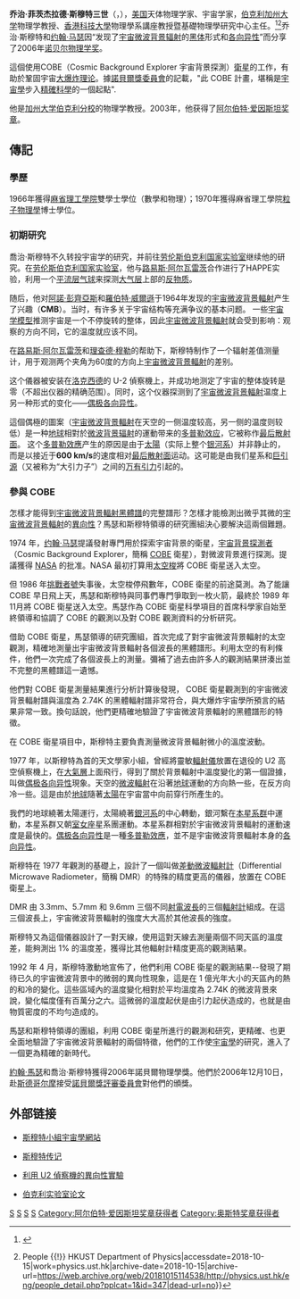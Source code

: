 {{noteTA
|1=zh:佐治;zh-hans:乔治;zh-hk:佐治;zh-sg:乔治;zh-tw:喬治;zh-cn:乔治;
}}

{{Infobox_Scientist
| name = 乔治·斯穆特{{Nobel icon}}<br />George Smoot
| image = George Smoot.jpg
| image_size = 250px
| birth_date = {{birth date and age|1945|2|20}}
| birth_place = {{USA}}[[佛罗里达州|佛罗里达州]][[傑克遜維爾|傑克遜維爾]]
| death_date = 
| death_place = 
| nationality = {{USA}}
| field = [[物理学家|物理学家]]
| work_institution = [[劳伦斯伯克利国家实验室|劳伦斯伯克利国家实验室]] 
| alma_mater = [[麻省理工学院|麻省理工学院]]
| doctoral_advisor = {{link-en|大衛·H·弗里希|David H. Frisch}}
| doctoral_students = 
| known_for  = [[宇宙微波背景辐射|宇宙微波背景辐射]]
| prizes = [[File:Nobel_prize_medal.svg|20px]] [[诺贝尔物理学奖|诺贝尔物理学奖]]（2006年）
}}

'''乔治·菲茨杰拉德·斯穆特三世'''（{{lang-en|'''George Fitzgerald Smoot III'''}}，{{bd|1945年|2月20日|catIdx=Smoot}}），[[美国|美国]]天体物理学家、宇宙学家，[[伯克利加州大学|伯克利加州大学]]物理学教授、[[香港科技大學|香港科技大學]]物理學系講座教授暨基礎物理學研究中心主任。<ref>{{Cite web|url=http://pariscosmo.in2p3.fr/sites/default/files/Smoot%20CVJun2016_L.pdf|title=CV (Prof George Smoot) |archive-date=2017-12-22|archive-url=https://web.archive.org/web/20171222052722/http://pariscosmo.in2p3.fr/sites/default/files/Smoot%20CVJun2016_L.pdf|dead-url=no}}</ref><ref>{{Cite web|url=http://physics.ust.hk/eng/people_detail.php?pplcat=1&id=347|title=Smoot George {{!}} People {{!}} HKUST Department of Physics|accessdate=2018-10-15|work=physics.ust.hk|archive-date=2018-10-15|archive-url=https://web.archive.org/web/20181015114538/http://physics.ust.hk/eng/people_detail.php?pplcat=1&id=347|dead-url=no}}</ref>乔治·斯穆特和[[约翰·马瑟|约翰·马瑟]]因“发现了[[宇宙微波背景辐射|宇宙微波背景辐射]]的[[黑体|黑体]]形式和[[各向异性|各向异性]]”而分享了2006年[[诺贝尔物理学奖|诺贝尔物理学奖]]。

這個使用COBE（Cosmic Background Explorer 宇宙背景探測）[[衛星|衛星]]的工作，有助於鞏固宇宙[[大爆炸理论|大爆炸理论]]。據[[諾貝爾獎委員會|諾貝爾獎委員會]]的記載，"此 COBE 計畫，堪稱是[[宇宙學|宇宙學]]步入[[精確科學|精確科學]]的一個起點". 

他是[[加州大学伯克利分校|加州大学伯克利分校]]的物理学教授。2003年，他获得了[[阿尔伯特·爱因斯坦奖章|阿尔伯特·爱因斯坦奖章]]。

==傳記==
===學歷===
1966年獲得[[麻省理工學院|麻省理工學院]]雙學士學位（數學和物理）；1970年獲得麻省理工學院[[粒子物理學|粒子物理學]]博士學位。

===初期研究===
喬治·斯穆特不久转投宇宙学的研究，并前往[[劳伦斯伯克利国家实验室|劳伦斯伯克利国家实验室]]继续他的研究。在[[劳伦斯伯克利国家实验室|劳伦斯伯克利国家实验室]]，他与[[路易斯·阿尔瓦雷茨|路易斯·阿尔瓦雷茨]]合作进行了HAPPE实验，利用一个[[平流层|平流层]][[气球|气球]]来探测[[大气层|大气层]]上部的[[反物质|反物质]]。

随后，他对[[阿諾·彭齊亞斯|阿諾·彭齊亞斯]]和[[罗伯特·伍德罗·威尔逊|羅伯特·威爾遜]]于1964年发现的[[宇宙微波背景輻射|宇宙微波背景輻射]]产生了兴趣（'''CMB'''）。当时，有许多关于宇宙结构等充满争议的基本问题。 一些[[宇宙学模型|宇宙学模型]]推测宇宙是一个不停旋转的整体，因此[[宇宙微波背景輻射|宇宙微波背景輻射]]就会受到影响：观察的方向不同，它的温度就应该不同。

在[[路易斯·阿尔瓦雷茨|路易斯·阿尔瓦雷茨]]和[[理查德·穆勒|理查德·穆勒]]的帮助下，斯穆特制作了一个辐射差值测量计，用于观测两个夹角为60度的方向上[[宇宙微波背景輻射|宇宙微波背景輻射]]的差别。

这个儀器被安装在[[洛克西德|洛克西德]]的 U-2 偵察機上，并成功地测定了宇宙的整体旋转是零（不超出仪器的精确范围）。同时，这个仪器探测到了[[宇宙微波背景輻射|宇宙微波背景輻射]]温度上另一种形式的变化——[[偶极各向异性|偶极各向异性]]。

這個偶極的圖案（[[宇宙微波背景輻射|宇宙微波背景輻射]]在天空的一侧温度较高，另一侧的温度则较低）是一种[[地球|地球]]相對於[[微波背景辐射|微波背景辐射]]的運動带来的[[多普勒效应|多普勒效应]]，它被称作[[最后散射面|最后散射面]]。 
这个[[多普勒效應|多普勒效應]]产生的原因是由于[[太陽|太陽]]（实际上整个[[银河系|银河系]]）并非静止的，而是以接近于'''600 km/s'''的速度相对[[最后散射面|最后散射面]]运动。这可能是由我们星系和[[巨引源|巨引源]]（又被称为“大引力子”）之间的[[万有引力|万有引力]]引起的。

===參與 COBE===
怎樣才能得到[[宇宙微波背景輻射|宇宙微波背景輻射]][[黑體譜|黑體譜]]的完整譜形？怎樣才能檢測出微乎其微的[[宇宙微波背景輻射|宇宙微波背景輻射]]的[[異向性|異向性]]？馬瑟和斯穆特領導的研究團組決心要解決這兩個難題。

1974 年，[[约翰·马瑟|约翰·马瑟]]提議發射專門用於探索宇宙背景的衛星，[[宇宙背景探測者|宇宙背景探測者]]（Cosmic Background Explorer，簡稱 [[COBE|COBE]] 衛星），對微波背景進行探測。提議獲得 [[NASA|NASA]] 的批准。NASA 最初打算用[[太空梭|太空梭]]將 COBE 衛星送入太空。

但 1986 年[[挑戰者號|挑戰者號]]失事後，太空梭停飛數年，COBE 衛星的前途莫測。為了能讓 COBE 早日飛上天，馬瑟和斯穆特與同事們專門爭取到一枚火箭，最終於 1989 年11月將 COBE 衛星送入太空。馬瑟作為 COBE 衛星科學項目的首席科學家自始至終領導和協調了 COBE 的觀測以及對 COBE 觀測資料的分析研究。

借助 COBE 衛星，馬瑟領導的研究團組，首次完成了對宇宙微波背景輻射的太空觀測，精確地測量出宇宙微波背景輻射各個波長的黑體譜形。利用太空的有利條件，他們一次完成了各個波長上的測量。彌補了過去由許多人的觀測結果拼湊出並不完整的黑體譜這一遺憾。

他們對 COBE 衛星測量結果進行分析計算後發現， COBE 衛星觀測到的宇宙微波背景輻射譜與溫度為 2.74K 的黑體輻射譜非常符合，與大爆炸宇宙學所預言的結果非常一致。換句話說，他們更精確地驗證了宇宙微波背景輻射的黑體譜形的特徵。

在 COBE 衛星項目中，斯穆特主要負責測量微波背景輻射微小的溫度波動。

1977 年，以斯穆特為首的天文學家小組，曾經將靈敏[[輻射儀|輻射儀]]放置在退役的 U2 高空偵察機上，在[[大氣層|大氣層]]上面飛行，得到了關於背景輻射中溫度變化的第一個證據，叫做[[偶极各向异性|偶极各向异性]]現象。天空的[[微波輻射|微波輻射]]在沿著[[地球|地球]]運動的方向熱一些，在反方向冷一些。這是由於[[地球|地球]]隨著[[太陽|太陽]]在宇宙當中向前穿行所產生的。

我們的地球繞著太陽運行，太陽繞著[[銀河系|銀河系]]的中心轉動，銀河繫在[[本星系群|本星系群]]中運動，本星系群又朝[[室女座|室女座]]星系團運動。本星系群相對於宇宙微波背景輻射的運動速度是最快的。[[偶极各向异性|偶极各向异性]]是一種[[多普勒效應|多普勒效應]]，並不是宇宙微波背景輻射本身的[[各向异性|各向异性]]。

斯穆特在 1977 年觀測的基礎上，設計了一個叫做[[差動微波輻射計|差動微波輻射計]]（Differential Microwave Radiometer，簡稱 DMR）的特殊的精度更高的儀器，放置在 COBE 衛星上。

DMR 由 3.3mm、5.7mm 和 9.6mm 三個不同[[射電波長|射電波長]]的三個[[輻射計|輻射計]]組成。在這三個波長上，宇宙微波背景輻射的強度大大高於其他波長的強度。

斯穆特又為這個儀器設計了一對天線，使用這對天線去測量兩個不同天區的溫度差，能夠測出 1% 的溫度差，獲得比其他輻射計精度更高的觀測結果。

1992 年 4 月，斯穆特激動地宣佈了，他們利用 COBE 衛星的觀測結果--發現了期待已久的宇宙微波背景中的微弱的異向性現象，這是在 1 億光年大小的天區內的熱的和冷的變化。這些區域內的溫度變化相對於平均溫度為 2.74K 的微波背景來說，變化幅度僅有百萬分之六。這微弱的溫度起伏是由引力起伏造成的，也就是由物質密度的不均勻造成的。

馬瑟和斯穆特領導的團組，利用 COBE 衛星所進行的觀測和研究，更精確、也更全面地驗證了宇宙微波背景輻射的兩個特徵，他們的工作使[[宇宙學|宇宙學]]的研究，進入了一個更為精確的新時代。

[[約翰·馬瑟|約翰·馬瑟]]和喬治·斯穆特獲得2006年諾貝爾物理學獎。他們於2006年12月10日，赴[[斯德哥尔摩|斯德哥尔摩]]接受[[諾貝爾獎評審委員會|諾貝爾獎評審委員會]]對他們的頒獎。

==外部链接==
* {{en}}[http://aether.lbl.gov/ 斯穆特小組宇宙學網站] {{Wayback|url=http://aether.lbl.gov/ |date=20140909035914 }}
* {{en}}[http://aether.lbl.gov/www/personnel/Smoot-bio.html 斯穆特传记] {{Wayback|url=http://aether.lbl.gov/www/personnel/Smoot-bio.html |date=20210322113926 }}
* {{en}}[http://aether.lbl.gov/www/projects/u2/ 利用 U2 偵察機的異向性實驗] {{Wayback|url=http://aether.lbl.gov/www/projects/u2/ |date=20210806063628 }}
* {{en}}[https://web.archive.org/web/20061118142736/http://128.3.7.51/Science-Articles/Archive/Phys-Gruber-Prize-2006.html 伯克利实验室论文]

{{物理宇宙学}}
{{CMB}}
{{诺贝尔物理学奖获得者 (2001年－2025年)}}
{{奥斯特奖章获得者}}
{{阿尔伯特·爱因斯坦奖章获得者}}

{{Authority control}}
{{DEFAULTSORT:Smoot, George}}
[[Category:美国物理学家|S]]
[[Category:诺贝尔物理学奖获得者|S]]
[[Category:麻省理工学院理学院校友|S]]
[[Category:香港科技大學教授|S]]
[[Category:阿尔伯特·爱因斯坦奖章获得者|Category:阿尔伯特·爱因斯坦奖章获得者]]
[[Category:奥斯特奖章获得者|Category:奥斯特奖章获得者]]